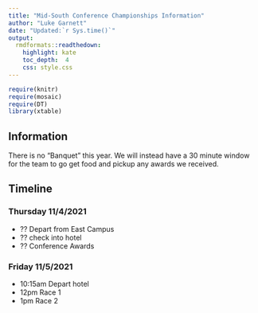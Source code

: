 ```yaml
---
title: "Mid-South Conference Championships Information"
author: "Luke Garnett"
date: "Updated:`r Sys.time()`"
output:
  rmdformats::readthedown:
    highlight: kate
    toc_depth:  4
    css: style.css
---
```


```r
require(knitr)
require(mosaic)
require(DT)
library(xtable)
```

## Information

There is no "Banquet" this year. We will instead have a 30 minute window for the team to go get food and pickup any awards we received.

## Timeline

### Thursday 11/4/2021

- ?? Depart from East Campus
- ?? check into hotel
- ?? Conference Awards

### Friday 11/5/2021

- 10:15am Depart hotel
- 12pm Race 1
- 1pm Race 2